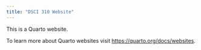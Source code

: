 ```yaml
---
title: "DSCI 310 Website"
---
```


This is a Quarto website.

To learn more about Quarto websites visit <https://quarto.org/docs/websites>.
